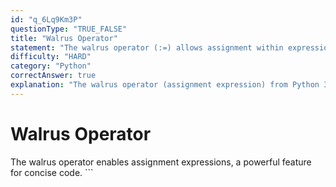 ```yaml
---
id: "q_6Lq9Km3P"
questionType: "TRUE_FALSE"
title: "Walrus Operator"
statement: "The walrus operator (:=) allows assignment within expressions, enabling more concise code by combining assignment and evaluation."
difficulty: "HARD"
category: "Python"
correctAnswer: true
explanation: "The walrus operator (assignment expression) from Python 3.8 allows assigning values within expressions. Example: if (n := len(items)) > 10. This reduces code duplication and can improve readability in certain contexts."
---
```


# Walrus Operator

The walrus operator enables assignment expressions, a powerful feature for concise code.
\`\`\`
